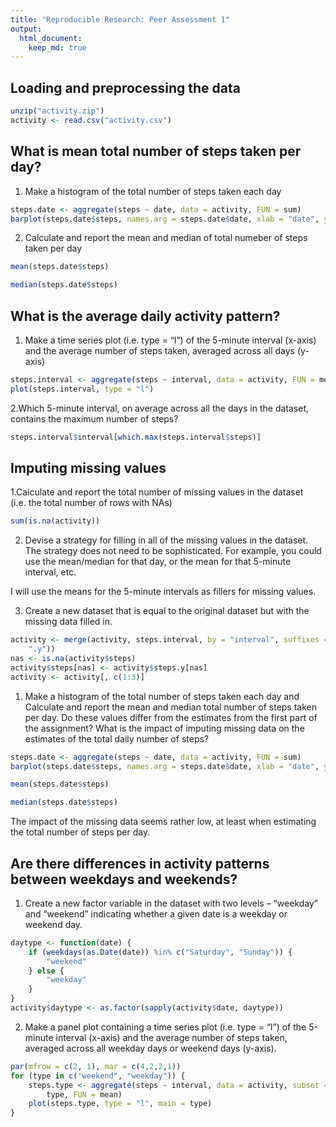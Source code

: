 ```yaml
---
title: "Reproducible Research: Peer Assessment 1"
output: 
  html_document:
    keep_md: true
---
```



## Loading and preprocessing the data
```r
unzip("activity.zip")
activity <- read.csv("activity.csv")
```


## What is mean total number of steps taken per day?

1. Make a histogram of the total number of steps taken each day

```r
steps.date <- aggregate(steps ~ date, data = activity, FUN = sum)
barplot(steps.date$steps, names.arg = steps.date$date, xlab = "date", ylab = "steps")
```

2. Calculate and report the mean and median of total numeber of steps taken per day
```r
mean(steps.date$steps)
```

```r
median(steps.date$steps)
```



## What is the average daily activity pattern?

1. Make a time series plot (i.e. type = "l") of the 5-minute interval (x-axis) and the average number of steps taken, averaged across all days (y-axis)

```r
steps.interval <- aggregate(steps ~ interval, data = activity, FUN = mean)
plot(steps.interval, type = "l")
```

2.Which 5-minute interval, on average across all the days in the dataset, contains the maximum number of steps?

```r
steps.interval$interval[which.max(steps.interval$steps)]
```



## Imputing missing values

1.Calculate and report the total number of missing values in the dataset (i.e. the total number of rows with NAs)

```r
sum(is.na(activity))
```

2. Devise a strategy for filling in all of the missing values in the dataset. The strategy does not need to be sophisticated. For example, you could use the mean/median for that day, or the mean for that 5-minute interval, etc.

I will use the means for the 5-minute intervals as fillers for missing values.

3. Create a new dataset that is equal to the original dataset but with the missing data filled in.

```r
activity <- merge(activity, steps.interval, by = "interval", suffixes = c("", 
    ".y"))
nas <- is.na(activity$steps)
activity$steps[nas] <- activity$steps.y[nas]
activity <- activity[, c(1:3)]
```

1. Make a histogram of the total number of steps taken each day and Calculate and report the mean and median total number of steps taken per day. Do these values differ from the estimates from the first part of the assignment? What is the impact of imputing missing data on the estimates of the total daily number of steps?

```r
steps.date <- aggregate(steps ~ date, data = activity, FUN = sum)
barplot(steps.date$steps, names.arg = steps.date$date, xlab = "date", ylab = "steps")
```

```r
mean(steps.date$steps)
```

```r
median(steps.date$steps)
```

The impact of the missing data seems rather low, at least when estimating the total number of steps per day.



## Are there differences in activity patterns between weekdays and weekends?

1. Create a new factor variable in the dataset with two levels -- "weekday" and "weekend" indicating whether a given date is a weekday or weekend day.

```r
daytype <- function(date) {
    if (weekdays(as.Date(date)) %in% c("Saturday", "Sunday")) {
        "weekend"
    } else {
        "weekday"
    }
}
activity$daytype <- as.factor(sapply(activity$date, daytype))
```

2. Make a panel plot containing a time series plot (i.e. type = "l") of the 5-minute interval (x-axis) and the average number of steps taken, averaged across all weekday days or weekend days (y-axis).

```r
par(mfrow = c(2, 1), mar = c(4,2,2,1))
for (type in c("weekend", "weekday")) {
    steps.type <- aggregate(steps ~ interval, data = activity, subset = activity$daytype == 
        type, FUN = mean)
    plot(steps.type, type = "l", main = type)
}
```

